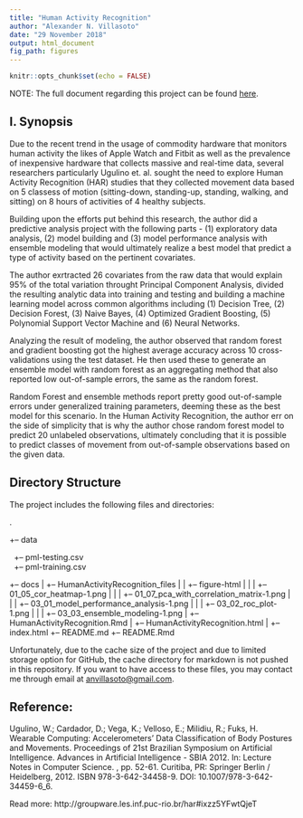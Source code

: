 ```yaml
---
title: "Human Activity Recognition"
author: "Alexander N. Villasoto"
date: "29 November 2018"
output: html_document
fig_path: figures
---
```


```r
knitr::opts_chunk$set(echo = FALSE)
```

NOTE: The full document regarding this project can be found [here](https://arseniusnott.github.io/Human-Activity-Recognition/).

## I. Synopsis
Due to the recent trend in the usage of commodity hardware that monitors human activity the likes of Apple Watch and Fitbit as well as the prevalence of inexpensive hardware that collects massive and real-time data, several researchers particularly Ugulino et. al. sought the need to explore Human Activity Recognition (HAR) studies that they collected movement data based on 5 classess of motion  (sitting-down, standing-up, standing, walking, and sitting) on 8 hours of activities of 4 healthy subjects. 

Building upon the efforts put behind this research, the author did a predictive analysis project with the following parts - (1) exploratory data analysis, (2) model building and (3) model performance analysis with ensemble modeling that would ultimately realize a best model that predict a type of activity based on the pertinent covariates.

The author exrtracted 26 covariates from the raw data that would explain 95% of the total variation throught Principal Component Analysis, divided the resulting analytic data into training and testing and building a machine learning model across common algorithms including (1) Decision Tree, (2) Decision Forest, (3) Naive Bayes, (4) Optimized Gradient Boosting, (5) Polynomial Support Vector Machine and (6) Neural Networks.

Analyzing the result of modeling, the author observed that random forest and gradient boosting got the highest average accuracy across 10 cross-validations using the test dataset. He then used these to generate an ensemble model with random forest as an aggregating method that also reported low out-of-sample errors, the same as the random forest. 

Random Forest and ensemble methods report pretty good out-of-sample errors under generalized training parameters, deeming these as the best model for this scenario. In the Human Activity Recognition, the author err on the side of simplicity that is why the author chose random forest model to predict 20 unlabeled observations, ultimately concluding that it is possible to predict classes of movement from out-of-sample observations based on the given data.

## Directory Structure

The project includes the following files and directories:

.

+-- data

|   +-- pml-testing.csv

|   +-- pml-training.csv

+-- docs
|   +-- HumanActivityRecognition_files
|   |   +-- figure-html
|   |   |   +-- 01_05_cor_heatmap-1.png
|   |   |   +-- 01_07_pca_with_correlation_matrix-1.png
|   |   |   +-- 03_01_model_performance_analysis-1.png
|   |   |   +-- 03_02_roc_plot-1.png
|   |   |   +-- 03_03_ensemble_modeling-1.png
|   +-- HumanActivityRecognition.Rmd
|   +-- HumanActivityRecognition.html
|   +-- index.html
+-- README.md
+-- README.Rmd

Unfortunately, due to the cache size of the project and due to limited storage option for GitHub, the cache directory for markdown is not pushed in this repository. If you want to have access to these files, you may contact me through email at [anvillasoto@gmail.com](mailto:anvillasoto@gmail.com).

## Reference:

Ugulino, W.; Cardador, D.; Vega, K.; Velloso, E.; Milidiu, R.; Fuks, H. Wearable Computing: Accelerometers' Data Classification of Body Postures and Movements. Proceedings of 21st Brazilian Symposium on Artificial Intelligence. Advances in Artificial Intelligence - SBIA 2012. In: Lecture Notes in Computer Science. , pp. 52-61. Curitiba, PR: Springer Berlin / Heidelberg, 2012. ISBN 978-3-642-34458-9. DOI: 10.1007/978-3-642-34459-6_6. 

Read more: http://groupware.les.inf.puc-rio.br/har#ixzz5YFwtQjeT